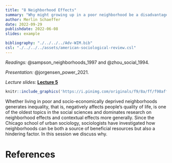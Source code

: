 ```yaml
---
title: "8 Neighborhood Effects"
summary: "Why might growing up in a poor neighborhood be a disadvantage? What is it about neighborhoods that helps or limits us in getting ahead?"
author: Merlin Schaeffer
date: 2022-09-29
publishdate: 2022-06-08
slides: example

bibliography: "./../../../Adv-WIM.bib"
csl: "./../../../assets/american-sociological-review.csl"
---
```


*Readings:* @sampson_neighborhoods_1997 and @zhou_social_1994.

*Presentation:* @jorgensen_power_2021.

*Lecture slides:* [**Lecture 5**](/Sessions/1-Intro/1-Intro.html)

<!-- ![](/Sessions/1-Correlation-n-Regression/1-Correlation-n-Regression_files/figure-html/min_resid-1.png) -->

```r
knitr::include_graphics('https://i.pinimg.com/originals/f9/8a/ff/f98affaacaf625e4de2cccd6a56df537.jpg')
```

Whether living in poor and socio-economically deprived neighborhoods generates inequality, that is, negatively affects people's quality of life, is one of the oldest topics in the social sciences and dominates research on neighborhood effects and contextual effects more generally. Since the Chicago school of urban sociology, sociologists have investigated how neighborhoods can be both a source of beneficial resources but also a hindering factor. In this session we discuss why.

# References